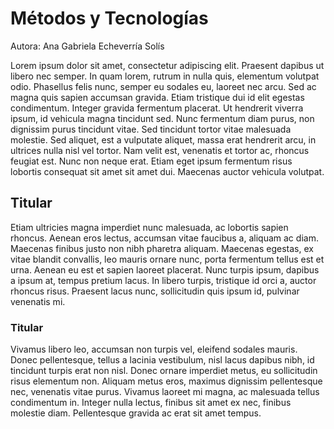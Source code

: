 # Métodos y Tecnologías
Autora: Ana Gabriela Echeverría Solís

Lorem ipsum dolor sit amet, consectetur adipiscing elit. Praesent dapibus ut libero nec semper. In quam lorem, rutrum in nulla quis, elementum volutpat odio. Phasellus felis nunc, semper eu sodales eu, laoreet nec arcu. Sed ac magna quis sapien accumsan gravida. Etiam tristique dui id elit egestas condimentum. Integer gravida fermentum placerat. Ut hendrerit viverra ipsum, id vehicula magna tincidunt sed. Nunc fermentum diam purus, non dignissim purus tincidunt vitae. Sed tincidunt tortor vitae malesuada molestie. Sed aliquet, est a vulputate aliquet, massa erat hendrerit arcu, in ultrices nulla nisl vel tortor. Nam velit est, venenatis et tortor ac, rhoncus feugiat est. Nunc non neque erat. Etiam eget ipsum fermentum risus lobortis consequat sit amet sit amet dui. Maecenas auctor vehicula volutpat.

## Titular

Etiam ultricies magna imperdiet nunc malesuada, ac lobortis sapien rhoncus. Aenean eros lectus, accumsan vitae faucibus a, aliquam ac diam. Maecenas finibus justo non nibh pharetra aliquam. Maecenas egestas, ex vitae blandit convallis, leo mauris ornare nunc, porta fermentum tellus est et urna. Aenean eu est et sapien laoreet placerat. Nunc turpis ipsum, dapibus a ipsum at, tempus pretium lacus. In libero turpis, tristique id orci a, auctor rhoncus risus. Praesent lacus nunc, sollicitudin quis ipsum id, pulvinar venenatis mi.

### Titular

Vivamus libero leo, accumsan non turpis vel, eleifend sodales mauris. Donec pellentesque, tellus a lacinia vestibulum, nisl lacus dapibus nibh, id tincidunt turpis erat non nisl. Donec ornare imperdiet metus, eu sollicitudin risus elementum non. Aliquam metus eros, maximus dignissim pellentesque nec, venenatis vitae purus. Vivamus laoreet mi magna, ac malesuada tellus condimentum in. Integer nulla lectus, finibus sit amet ex nec, finibus molestie diam. Pellentesque gravida ac erat sit amet tempus.
